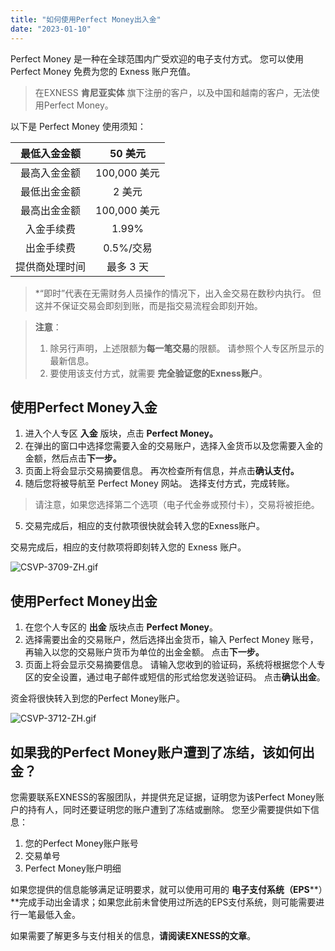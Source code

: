 ```yaml
---
title: "如何使用Perfect Money出入金"
date: "2023-01-10"
---
```


<Ads></Ads> 

Perfect Money 是一种在全球范围内广受欢迎的电子支付方式。 您可以使用 Perfect Money 免费为您的 Exness 账户充值。

> 在EXNESS **肯尼亚实体** 旗下注册的客户，以及中国和越南的客户，无法使用Perfect Money。

以下是 Perfect Money 使用须知：

| 最低入金金额  | 50 美元      |
|:-------:|:----------:|
| 最高入金金额  | 100,000 美元 |
| 最低出金金额  | 2 美元       |
| 最高出金金额  | 100,000 美元 |
| 入金手续费   | 1.99%      |
| 出金手续费   | 0.5%/交易    |
| 提供商处理时间 | 最多 3 天     |


> *“即时”代表在无需财务人员操作的情况下，出入金交易在数秒内执行。 但这并不保证交易会即刻到账，而是指交易流程会即刻开始。

> **注意**：
> 1. 除另行声明，上述限额为**每一笔交易**的限额。 请参照个人专区所显示的最新信息。
> 2. 要使用该支付方式，就需要 **完全验证您的Exness账户**。

## **使用Perfect Money入金**

1. 进入个人专区 **入金** 版块，点击 **Perfect Money。**
2. 在弹出的窗口中选择您需要入金的交易账户，选择入金货币以及您需要入金的金额，然后点击**下一步。**
3. 页面上将会显示交易摘要信息。 再次检查所有信息，并点击**确认支付。**
4. 随后您将被导航至 Perfect Money 网站。 选择支付方式，完成转账。

> 请注意，如果您选择第二个选项（电子代金券或预付卡），交易将被拒绝。

5. 交易完成后，相应的支付款项很快就会转入您的Exness账户。

交易完成后，相应的支付款项将即刻转入您的 Exness 账户。

![CSVP-3709-ZH.gif](https://testingcf.jsdelivr.net/gh/jarlin8/OSS@main/exhelp/CSVP-3709-ZH.gif)

## **使用Perfect Money出金**

1. 在您个人专区的 **出金** 版块点击 **Perfect Money**。
2. 选择需要出金的交易账户，然后选择出金货币，输入 Perfect Money 账号， 再输入以您的交易账户货币为单位的出金金额。 点击**下一步。**
3. 页面上将会显示交易摘要信息。 请输入您收到的验证码，系统将根据您个人专区的安全设置，通过电子邮件或短信的形式给您发送验证码。 点击**确认出金**。

资金将很快转入到您的Perfect Money账户。

![CSVP-3712-ZH.gif](https://testingcf.jsdelivr.net/gh/jarlin8/OSS@main/exhelp/CSVP-3712-ZH.gif)

## **如果我的Perfect Money账户遭到了冻结，该如何出金？**

您需要联系EXNESS的客服团队，并提供充足证据，证明您为该Perfect Money账户的持有人，同时还要证明您的账户遭到了冻结或删除。 您至少需要提供如下信息：

1. 您的Perfect Money账户账号
2. 交易单号
3. Perfect Money账户明细

如果您提供的信息能够满足证明要求，就可以使用可用的 **电子支付系统（EPS****）**完成手动出金请求；如果您此前未曾使用过所选的EPS支付系统，则可能需要进行一笔最低入金。

如果需要了解更多与支付相关的信息，**请阅读EXNESS的文章**。
